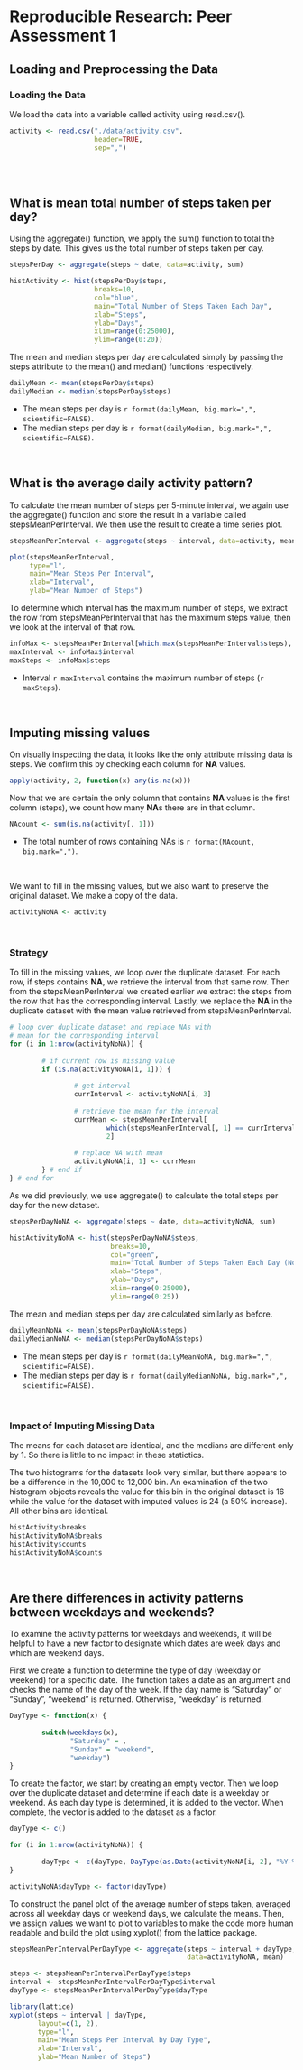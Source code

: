 # Reproducible Research: Peer Assessment 1

## Loading and Preprocessing the Data

### Loading the Data
We load the data into a variable called <span class="code">activity</span> 
using <span class="code">read.csv()</span>.

```r
activity <- read.csv("./data/activity.csv", 
                     header=TRUE, 
                     sep=",")
```
  
<br /><br />

## What is mean total number of steps taken per day?  
Using the <span class="code">aggregate()</span> function, we apply the 
<span class="code">sum()</span> function to total the steps
by date. This gives us the total number of steps taken per day.

```r
stepsPerDay <- aggregate(steps ~ date, data=activity, sum)

histActivity <- hist(stepsPerDay$steps, 
                     breaks=10, 
                     col="blue", 
                     main="Total Number of Steps Taken Each Day", 
                     xlab="Steps", 
                     ylab="Days", 
                     xlim=range(0:25000), 
                     ylim=range(0:20))
```

The mean and median steps per day are calculated simply by passing the 
<span class="code">steps</span> attribute to the <span class="code">mean()</span>
and <span class="code">median()</span> functions respectively.

```r
dailyMean <- mean(stepsPerDay$steps)
dailyMedian <- median(stepsPerDay$steps)
```

<ul>
<li>
The mean steps per day is `r format(dailyMean, big.mark=",", scientific=FALSE)`.
</li>
<li>
The median steps per day is 
`r format(dailyMedian, big.mark=",", scientific=FALSE)`.
</li>
</ul>  

<br />

## What is the average daily activity pattern?  
To calculate the mean number of steps per 5-minute interval, we again use the
<span class="code">aggregate()</span> function and store the result in a variable
called <span class="code">stepsMeanPerInterval</span>. We then use the result to
create a time series plot.

```r
stepsMeanPerInterval <- aggregate(steps ~ interval, data=activity, mean)

plot(stepsMeanPerInterval,
     type="l",
     main="Mean Steps Per Interval",
     xlab="Interval",
     ylab="Mean Number of Steps")
```

To determine which interval has the maximum number of steps, we extract the row
from <span class="code">stepsMeanPerInterval</span> that has the maximum steps 
value, then we look at the interval of that row.

```r
infoMax <- stepsMeanPerInterval[which.max(stepsMeanPerInterval$steps), ]
maxInterval <- infoMax$interval
maxSteps <- infoMax$steps
```

<ul>
<li>
Interval `r maxInterval` contains the maximum number of steps (`r maxSteps`).
</li>
</ul>
  
<br />

## Imputing missing values  

On visually inspecting the data, it looks like the only attribute missing data
is <span class="code">steps</span>. We confirm this by checking each column for 
<strong>NA</strong> values.
```r
apply(activity, 2, function(x) any(is.na(x)))
```

Now that we are certain the only column that contains <strong>NA</strong> values
is the first column (<span class="code">steps</span>), we count how many 
<strong>NA</strong>s there are in that column.

```r
NAcount <- sum(is.na(activity[, 1]))
```

<ul>
<li>
The total number of rows containing NAs is `r format(NAcount, big.mark=",")`.
</li>
</ul>  

<br />

We want to fill in the missing values, but we also want to preserve the original
dataset. We make a copy of the data.

```r
activityNoNA <- activity
```
  
<br />

### Strategy

To fill in the missing values, we loop over the duplicate dataset. For each
row, if <span class="code">steps</span> contains <strong>NA</strong>, we 
retrieve the interval from that same row. Then from the 
<span class="code">stepsMeanPerInterval</span> we 
created earlier we extract the steps from the row that has the corresponding 
interval. Lastly, we replace the <strong>NA</strong> in the duplicate dataset 
with the mean value retrieved from 
<span class="code">stepsMeanPerInterval</span>.

```r
# loop over duplicate dataset and replace NAs with
# mean for the corresponding interval
for (i in 1:nrow(activityNoNA)) {
        
        # if current row is missing value
        if (is.na(activityNoNA[i, 1])) {
                
                # get interval
                currInterval <- activityNoNA[i, 3]
                
                # retrieve the mean for the interval
                currMean <- stepsMeanPerInterval[
                        which(stepsMeanPerInterval[, 1] == currInterval), 
                        2]
                
                # replace NA with mean
                activityNoNA[i, 1] <- currMean
        } # end if
} # end for
```

As we did previously, we use <span class="code">aggregate()</span> to calculate 
the total steps per day for the new dataset.

```r
stepsPerDayNoNA <- aggregate(steps ~ date, data=activityNoNA, sum)

histActivityNoNA <- hist(stepsPerDayNoNA$steps, 
                         breaks=10, 
                         col="green", 
                         main="Total Number of Steps Taken Each Day (No NAs)", 
                         xlab="Steps", 
                         ylab="Days", 
                         xlim=range(0:25000), 
                         ylim=range(0:25))
```

The mean and median steps per day are calculated similarly as before.

```r
dailyMeanNoNA <- mean(stepsPerDayNoNA$steps)
dailyMedianNoNA <- median(stepsPerDayNoNA$steps)
```

<ul>
<li>
The mean steps per day is
`r format(dailyMeanNoNA, big.mark=",", scientific=FALSE)`.
</li>
<li>
The median steps per day is 
`r format(dailyMedianNoNA, big.mark=",", scientific=FALSE)`.  
</li>
</ul>  

<br />

### Impact of Imputing Missing Data
The means for each dataset are identical, and the medians are different only by
1. So there is little to no impact in these statictics.  

The two histograms for the datasets look very similar, but there appears to be
a difference in the 10,000 to 12,000 bin. An examination of the two histogram
objects reveals the value for this bin in the original dataset is 16 while the
value for the dataset with imputed values is 24 (a 50% increase). All other bins
are identical.

```r
histActivity$breaks
histActivityNoNA$breaks
histActivity$counts
histActivityNoNA$counts
```
  
<br />

## Are there differences in activity patterns between weekdays and weekends?
To examine the activity patterns for weekdays and weekends, it will be helpful
to have a new factor to designate which dates are week days and which are
weekend days.  
  
First we create a function to determine the type of day (weekday or weekend)
for a specific date. The function takes a date as an argument and checks the
name of the day of the week. If the day name is "Saturday" or "Sunday",
"weekend" is returned. Otherwise, "weekday" is returned.

```r
DayType <- function(x) {
        
        switch(weekdays(x),
               "Saturday" = ,
               "Sunday" = "weekend",
               "weekday")
}
```

To create the factor, we start by creating an empty vector. Then we loop over the 
duplicate dataset and determine if each date is a weekday or weekend. As each
day type is determined, it is added to the vector. When complete, the vector is
added to the dataset as a factor.

```r
dayType <- c()

for (i in 1:nrow(activityNoNA)) {
        
        dayType <- c(dayType, DayType(as.Date(activityNoNA[i, 2], "%Y-%m-%d")))
}

activityNoNA$dayType <- factor(dayType)
```

To construct the panel plot of the average number of steps taken, averaged across
all weekday days or weekend days, we calculate the means. Then, we assign values
we want to plot to variables to make the code more human readable and build the
plot using <span class="code">xyplot()</span> from the
<span class="code">lattice package</span>.

```r
stepsMeanPerIntervalPerDayType <- aggregate(steps ~ interval + dayType, 
                                            data=activityNoNA, mean)

steps <- stepsMeanPerIntervalPerDayType$steps
interval <- stepsMeanPerIntervalPerDayType$interval
dayType <- stepsMeanPerIntervalPerDayType$dayType

library(lattice)
xyplot(steps ~ interval | dayType, 
       layout=c(1, 2),
       type="l",
       main="Mean Steps Per Interval by Day Type",
       xlab="Interval",
       ylab="Mean Number of Steps")
```

